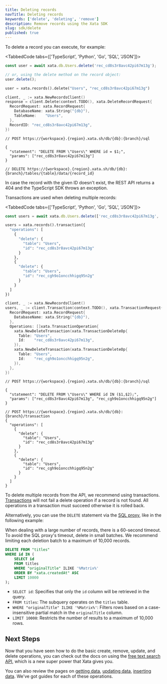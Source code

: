 ```yaml
---
title: Deleting records
navTitle: Deleting records
keywords: ['delete', 'deleting', 'remove']
description: Remove records using the Xata SDK
slug: sdk/delete
published: true
---
```


To delete a record you can execute, for example:

<TabbedCode tabs={['TypeScript', 'Python', 'Go', 'SQL', 'JSON']}>

```ts
const user = await xata.db.Users.delete('rec_cd8s3r8avc42pi67m13g');

// or, using the delete method on the record object:
user.delete();
```

```python
user = xata.records().delete("Users", "rec_cd8s3r8avc42pi67m13g")
```

```go
client, _ := xata.NewRecordsClient()
response = client.Delete(context.TODO(), xata.DeleteRecordRequest{
  RecordRequest: xata.RecordRequest{
    DatabaseName: xata.String("{db}"),
    TableName:    "Users",
  },
  RecordID: "rec_cd8s3r8avc42pi67m13g",
})
```

```jsonc
// POST https://{workspace}.{region}.xata.sh/db/{db}:{branch}/sql

{
  "statement": "DELETE FROM \"Users\" WHERE id = $1;",
  "params": ["rec_cd8s3r8avc42pi67m13g"]
}
```

```jsonc
// DELETE https://{workspace}.{region}.xata.sh/db/{db}:{branch}/tables/{table}/data/{record_id}
```

</TabbedCode>

In case the record with the given ID doesn't exist, the REST API returns a 404 and the TypeScript SDK throws an exception.

Transactions are used when deleting multiple records:

<TabbedCode tabs={['TypeScript', 'Python', 'Go', 'SQL', 'JSON']}>

```ts
const users = await xata.db.Users.delete(['rec_cd8s3r8avc42pi67m13g', 'rec_cgh9o1oncchhigq95n2g']);
```

```python
users = xata.records().transaction({
  "operations": [
    {
      "delete": {
        "table": "Users",
        "id": "rec_cd8s3r8avc42pi67m13g"
      }
    },
    {
      "delete": {
        "table": "Users",
        "id": "rec_cgh9o1oncchhigq95n2g"
      }
    }
  ]
})
```

```go
client, _ := xata.NewRecordsClient()
users, _ := client.Transaction(context.TODO(), xata.TransactionRequest{
  RecordRequest: xata.RecordRequest{
    DatabaseName: xata.String("{db}"),
  },
  Operations: []xata.TransactionOperation{
    xata.NewDeleteTransaction(xata.TransactionDeleteOp{
      Table: "Users",
      Id:    "rec_cd8s3r8avc42pi67m13g",
    }),
    xata.NewDeleteTransaction(xata.TransactionDeleteOp{
      Table: "Users",
      Id:    "rec_cgh9o1oncchhigq95n2g",
    }),
  },
})
```

```jsonc
// POST https://{workspace}.{region}.xata.sh/db/{db}:{branch}/sql

{
  "statement": "DELETE FROM \"Users\" WHERE id IN ($1,$2);",
  "params": ["rec_cd8s3r8avc42pi67m13g", "rec_cgh9o1oncchhigq95n2g"]
}
```

```jsonc
// POST https://{workspace}.{region}.xata.sh/db/{db}:{branch}/transaction
{
  "operations": [
    {
      "delete": {
        "table": "Users",
        "id": "rec_cd8s3r8avc42pi67m13g"
      }
    },
    {
      "delete": {
        "table": "Users",
        "id": "rec_cgh9o1oncchhigq95n2g"
      }
    }
  ]
}
```

</TabbedCode>

To delete multiple records from the API, we recommend using transactions. [Transactions](/docs/sdk/transaction#delete) will not fail a delete operation if a record is not found. All operations in a transaction must succeed otherwise it is rolled back.

Alternatively, you can use the `DELETE` statement via the [SQL proxy](/docs/sdk/sql/overview), like in the following example:

<Alert status="warning">
  When dealing with a large number of records, there is a 60-second timeout. To avoid the SQL proxy's timeout, delete in
  small batches. We recommend limiting each deletion batch to a maximum of 10,000 records.
</Alert>

```sql
DELETE FROM "titles"
WHERE id IN (
    SELECT id
    FROM titles
    WHERE "originalTitle" ILIKE '%Matrix%'
    ORDER BY "xata.createdAt" ASC
    LIMIT 10000
);
```

- `SELECT id`: Specifies that only the `id` column will be retrieved in the query.
- `FROM titles`: The subquery operates on the `titles` table.
- `WHERE "originalTitle" ILIKE '%Matrix%'`: Filters rows based on a case-insensitive partial match in the `originalTitle` column.
- `LIMIT 10000`: Restricts the number of results to a maximum of 10,000 rows.

## Next Steps

Now that you have seen how to do the basic create, remove, update, and delete operations, you can check out the docs on using the [free text search API](/docs/sdk/search), which is a new super power that Xata gives you.

You can also review the pages on [getting data](/docs/sdk/get), [updating data](/docs/sdk/update), [inserting data](/docs/sdk/insert). We've got guides for each of these operations.
